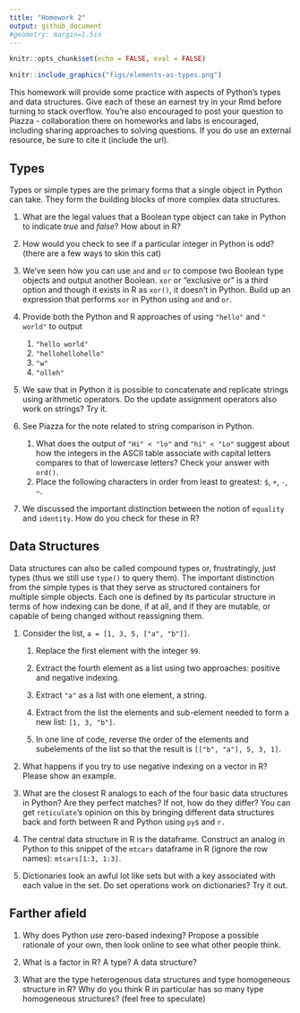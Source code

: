 ```yaml
---
title: "Homework 2"
output: github_document
#geometry: margin=1.5in
---
```


```r
knitr::opts_chunk$set(echo = FALSE, eval = FALSE)
```

```r
knitr::include_graphics("figs/elements-as-types.png")
```
  
  
  \vspace{5mm}
This homework will provide some practice with aspects of Python's types and data structures. Give each of these an earnest try in your Rmd before turning to stack overflow. You're also encouraged to post your question to Piazza - collaboration there on homeworks and labs is encouraged, including sharing approaches to solving questions. If you do use an external resource, be sure to cite it (include the url).

## Types

Types or simple types are the primary forms that a single object in Python can take. They form the building blocks of more complex data structures.

1. What are the legal values that a Boolean type object can take in Python to indicate *true* and *false*? How about in R?

1. How would you check to see if a particular integer in Python is odd? (there are a few ways to skin this cat)

1. We've seen how you can use `and` and `or` to compose two Boolean type objects and output another Boolean. `xor` or "exclusive or" is a third option and though it exists in R as `xor()`, it doesn't in Python. Build up an expression that performs `xor` in Python using `and` and `or`.

1. Provide both the Python and R approaches of using `"hello"` and `" world"` to output

    1. `"hello world"`
    1. `"hellohellohello"`
    1. `"w"`
    1. `"olleh"`

1. We saw that in Python it is possible to concatenate and replicate strings using arithmetic operators. Do the update assignment operators also work on strings? Try it.

1. See Piazza for the note related to string comparison in Python.

    1. What does the output of `"Hi" < "lo"` and `"hi" < "Lo"` suggest about how the integers in the ASCII table associate with capital letters compares to that of lowercase letters? Check your answer with `ord()`.
    1. Place the following characters in order from least to greatest: `$`, `+`, `-`, `~`.

1. We discussed the important distinction between the notion of `equality` and `identity`. How do you check for these in R?


## Data Structures

Data structures can also be called compound types or, frustratingly, just types (thus we still use `type()` to query them). The important distinction from the simple types is that they serve as structured containers for multiple simple objects. Each one is defined by its particular structure in terms of how indexing can be done, if at all, and if they are mutable, or capable of being changed without reassigning them.

1. Consider the list, `a = [1, 3, 5, ["a", "b"]]`.

    1. Replace the first element with the integer `99`.
    
    1. Extract the fourth element as a list using two approaches: positive and negative indexing.

    1. Extract `"a"` as a list with one element, a string.

    1. Extract from the list the elements and sub-element needed to form a new list: `[1, 3, "b"]`.
    
    1. In one line of code, reverse the order of the elements and subelements of the list so that the result is `[["b", "a"], 5, 3, 1]`.

1. What happens if you try to use negative indexing on a vector in R? Please show an example.

1. What are the closest R analogs to each of the four basic data structures in Python? Are they perfect matches? If not, how do they differ? You can get `reticulate`'s opinion on this by bringing different data structures back and forth between R and Python using `py$` and `r.`

1. The central data structure in R is the dataframe. Construct an analog in Python to this snippet of the `mtcars` dataframe in R (ignore the row names): `mtcars[1:3, 1:3]`.

1. Dictionaries look an awful lot like sets but with a key associated with each value in the set. Do set operations work on dictionaries? Try it out.


## Farther afield

1. Why does Python use zero-based indexing? Propose a possible rationale of your own, then look online to see what other people think.

1. What is a factor in R? A type? A data structure?

1. What are the type heterogenous data structures and type homogeneous structure in R? Why do you think R in particular has so many type homogeneous structures? (feel free to speculate)

